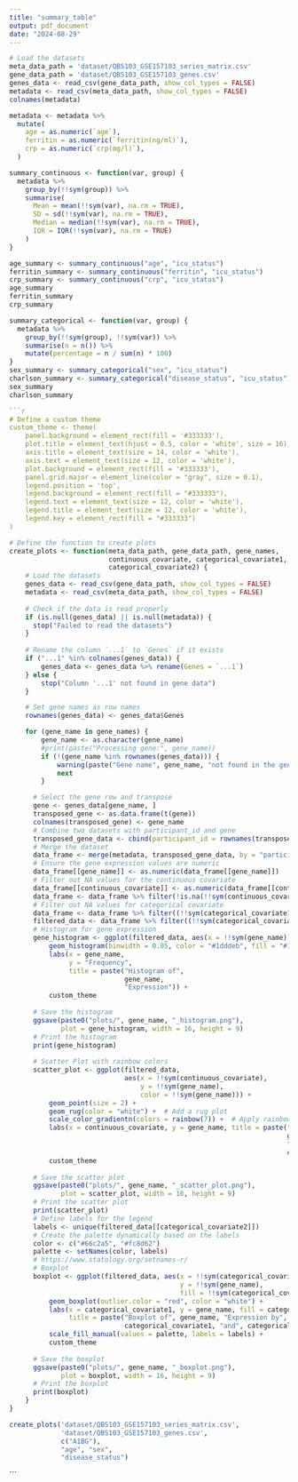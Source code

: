 ```yaml
---
title: "summary_table"
output: pdf_document
date: "2024-08-29"
---
```

```r
# Load the datasets
meta_data_path = 'dataset/QBS103_GSE157103_series_matrix.csv'
gene_data_path = 'dataset/QBS103_GSE157103_genes.csv'
genes_data <- read_csv(gene_data_path, show_col_types = FALSE)
metadata <- read_csv(meta_data_path, show_col_types = FALSE)
colnames(metadata)
```

```r
metadata <- metadata %>%
  mutate(
    age = as.numeric(`age`),
    ferritin = as.numeric(`ferritin(ng/ml)`),
    crp = as.numeric(`crp(mg/l)`),
  )
```

```r
summary_continuous <- function(var, group) {
  metadata %>%
    group_by(!!sym(group)) %>%
    summarise(
      Mean = mean(!!sym(var), na.rm = TRUE),
      SD = sd(!!sym(var), na.rm = TRUE),
      Median = median(!!sym(var), na.rm = TRUE),
      IQR = IQR(!!sym(var), na.rm = TRUE)
    )
}

age_summary <- summary_continuous("age", "icu_status")
ferritin_summary <- summary_continuous("ferritin", "icu_status")
crp_summary <- summary_continuous("crp", "icu_status")
age_summary
ferritin_summary
crp_summary
```

```r
summary_categorical <- function(var, group) {
  metadata %>%
    group_by(!!sym(group), !!sym(var)) %>%
    summarise(n = n()) %>%
    mutate(percentage = n / sum(n) * 100)
}
sex_summary <- summary_categorical("sex", "icu_status")
charlson_summary <- summary_categorical("disease_status", "icu_status")
sex_summary
charlson_summary
```

```r

```r
# Define a custom theme
custom_theme <- theme(
    panel.background = element_rect(fill = '#333333'),
    plot.title = element_text(hjust = 0.5, color = 'white', size = 16),
    axis.title = element_text(size = 14, color = 'white'),
    axis.text = element_text(size = 12, color = 'white'),
    plot.background = element_rect(fill = '#333333'),
    panel.grid.major = element_line(color = "gray", size = 0.1),
    legend.position = 'top',
    legend.background = element_rect(fill = "#333333"),
    legend.text = element_text(size = 12, color = 'white'),
    legend.title = element_text(size = 12, color = 'white'),
    legend.key = element_rect(fill = "#333333")
)
```

```r
# Define the function to create plots
create_plots <- function(meta_data_path, gene_data_path, gene_names, 
                         continuous_covariate, categorical_covariate1, 
                         categorical_covariate2) {
    # Load the datasets
    genes_data <- read_csv(gene_data_path, show_col_types = FALSE)
    metadata <- read_csv(meta_data_path, show_col_types = FALSE)
    
    # Check if the data is read properly
    if (is.null(genes_data) || is.null(metadata)) {
      stop("Failed to read the datasets")
    }
    
    # Rename the column `...1` to `Genes` if it exists
    if ("...1" %in% colnames(genes_data)) {
        genes_data <- genes_data %>% rename(Genes = `...1`)
    } else {
        stop("Column '...1' not found in gene data")
    }

    # Set gene names as row names
    rownames(genes_data) <- genes_data$Genes

    for (gene_name in gene_names) {
        gene_name <- as.character(gene_name)
        #print(paste("Processing gene:", gene_name))
        if (!(gene_name %in% rownames(genes_data))) {
            warning(paste("Gene name", gene_name, "not found in the genes data"))
            next
        }

      # Select the gene row and transpose
      gene <- genes_data[gene_name, ]
      transposed_gene <- as.data.frame(t(gene))
      colnames(transposed_gene) <- gene_name
      # Combine two datasets with participant_id and gene
      transposed_gene_data <- cbind(participant_id = rownames(transposed_gene), transposed_gene)
      # Merge the dataset
      data_frame <- merge(metadata, transposed_gene_data, by = "participant_id")
      # Ensure the gene expression values are numeric
      data_frame[[gene_name]] <- as.numeric(data_frame[[gene_name]])
      # Filter out NA values for the continuous covariate
      data_frame[[continuous_covariate]] <- as.numeric(data_frame[[continuous_covariate]])
      data_frame <- data_frame %>% filter(!is.na(!!sym(continuous_covariate))) 
      # Filter out NA values for categorical covariate
      data_frame <- data_frame %>% filter((!!sym(categorical_covariate1) != 'unknown'))
      filtered_data <- data_frame %>% filter((!!sym(categorical_covariate2) != 'unknown'))
      # Histogram for gene expression
      gene_histogram <- ggplot(filtered_data, aes(x = !!sym(gene_name))) + 
          geom_histogram(binwidth = 0.05, color = "#1dddeb", fill = "#1dddeb", alpha = 0.7) + 
          labs(x = gene_name, 
               y = "Frequency", 
               title = paste("Histogram of",
                             gene_name, 
                             "Expression")) +
          custom_theme
      
      # Save the histogram
      ggsave(paste0("plots/", gene_name, "_histogram.png"), 
             plot = gene_histogram, width = 16, height = 9)
      # Print the histogram
      print(gene_histogram)
      
      # Scatter Plot with rainbow colors
      scatter_plot <- ggplot(filtered_data, 
                             aes(x = !!sym(continuous_covariate),
                                 y = !!sym(gene_name), 
                                 color = !!sym(gene_name))) + 
          geom_point(size = 2) + 
          geom_rug(color = "white") +  # Add a rug plot
          scale_color_gradientn(colors = rainbow(7)) +  # Apply rainbow colors
          labs(x = continuous_covariate, y = gene_name, title = paste("Scatter Plot of",
                                                                      gene_name, 
                                                                      "Expression vs", 
                                                                      continuous_covariate)) +
          custom_theme
      
      # Save the scatter plot
      ggsave(paste0("plots/", gene_name, "_scatter_plot.png"), 
             plot = scatter_plot, width = 16, height = 9)
      # Print the scatter plot
      print(scatter_plot)
      # Define labels for the legend
      labels <- unique(filtered_data[[categorical_covariate2]])
      # Create the palette dynamically based on the labels
      color <- c("#66c2a5", "#fc8d62")
      palette <- setNames(color, labels)
      # https://www.statology.org/setnames-r/
      # Boxplot
      boxplot <- ggplot(filtered_data, aes(x = !!sym(categorical_covariate1), 
                                           y = !!sym(gene_name), 
                                           fill = !!sym(categorical_covariate2))) + 
          geom_boxplot(outlier.color = "red", color = "white") + 
          labs(x = categorical_covariate1, y = gene_name, fill = categorical_covariate2, 
               title = paste("Boxplot of", gene_name, "Expression by", 
                             categorical_covariate1, "and", categorical_covariate2)) +
          scale_fill_manual(values = palette, labels = labels) + 
          custom_theme
      
      # Save the boxplot
      ggsave(paste0("plots/", gene_name, "_boxplot.png"), 
             plot = boxplot, width = 16, height = 9)
      # Print the boxplot
      print(boxplot)
    }
}

create_plots('dataset/QBS103_GSE157103_series_matrix.csv',
             'dataset/QBS103_GSE157103_genes.csv',
             c("A1BG"), 
             "age", "sex", 
             "disease_status")
```

```